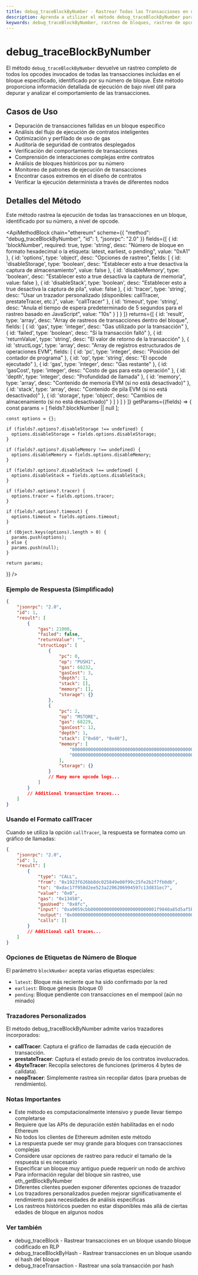 ```yaml
---
title: debug_traceBlockByNumber - Rastrear Todas las Transacciones en un Bloque por Número | Métodos de API de Ethereum
description: Aprenda a utilizar el método debug_traceBlockByNumber para obtener un rastreo completo de todos los opcodes invocados de todas las transacciones incluidas en un bloque específico de Ethereum identificado por su número.
keywords: debug_traceBlockByNumber, rastreo de bloques, rastreo de opcodes, rastreo de transacciones, depuración ethereum, número de bloque, rastreo de ejecución
---
```


# debug_traceBlockByNumber

El método `debug_traceBlockByNumber` devuelve un rastreo completo de todos los opcodes invocados de todas las transacciones incluidas en el bloque especificado, identificado por su número de bloque. Este método proporciona información detallada de ejecución de bajo nivel útil para depurar y analizar el comportamiento de las transacciones.

## Casos de Uso

- Depuración de transacciones fallidas en un bloque específico
- Análisis del flujo de ejecución de contratos inteligentes
- Optimización y perfilado de uso de gas
- Auditoría de seguridad de contratos desplegados
- Verificación del comportamiento de transacciones
- Comprensión de interacciones complejas entre contratos
- Análisis de bloques históricos por su número
- Monitoreo de patrones de ejecución de transacciones
- Encontrar casos extremos en el diseño de contratos
- Verificar la ejecución determinista a través de diferentes nodos

## Detalles del Método

Este método rastrea la ejecución de todas las transacciones en un bloque, identificado por su número, a nivel de opcode.

<ApiMethodBlock
    chain="ethereum"
  scheme={{
    "method": "debug_traceBlockByNumber",
    "id": 1,
    "jsonrpc": "2.0"
  }}
  fields={[
    {
      id: 'blockNumber',
      required: true,
      type: 'string',
      desc: "Número de bloque en formato hexadecimal o la etiqueta: latest, earliest, o pending",
      value: "0xA1"
    },
    {
      id: 'options',
      type: 'object',
      desc: "Opciones de rastreo",
      fields: [
        {
          id: 'disableStorage',
          type: 'boolean',
          desc: "Establecer esto a true desactiva la captura de almacenamiento",
          value: false
        },
        {
          id: 'disableMemory',
          type: 'boolean',
          desc: "Establecer esto a true desactiva la captura de memoria",
          value: false
        },
        {
          id: 'disableStack',
          type: 'boolean',
          desc: "Establecer esto a true desactiva la captura de pila",
          value: false
        },
        {
          id: 'tracer',
          type: 'string',
          desc: "Usar un trazador personalizado (disponibles: callTracer, prestateTracer, etc.)",
          value: "callTracer"
        },
        {
          id: 'timeout',
          type: 'string',
          desc: "Anula el tiempo de espera predeterminado de 5 segundos para el rastreo basado en JavaScript",
          value: "10s"
        }
      ]
    }
  ]}
  returns={[
    {
      id: 'result',
      type: 'array',
      desc: "Array de rastreos de transacciones dentro del bloque",
      fields: [
        {
          id: 'gas',
          type: 'integer',
          desc: "Gas utilizado por la transacción"
        },
        {
          id: 'failed',
          type: 'boolean',
          desc: "Si la transacción falló"
        },
        {
          id: 'returnValue',
          type: 'string',
          desc: "El valor de retorno de la transacción"
        },
        {
          id: 'structLogs',
          type: 'array',
          desc: "Array de registros estructurados de operaciones EVM",
          fields: [
            {
              id: 'pc',
              type: 'integer',
              desc: "Posición del contador de programa"
            },
            {
              id: 'op',
              type: 'string',
              desc: "El opcode ejecutado"
            },
            {
              id: 'gas',
              type: 'integer',
              desc: "Gas restante"
            },
            {
              id: 'gasCost',
              type: 'integer',
              desc: "Costo de gas para esta operación"
            },
            {
              id: 'depth',
              type: 'integer',
              desc: "Profundidad de llamada"
            },
            {
              id: 'memory',
              type: 'array',
              desc: "Contenido de memoria EVM (si no está desactivado)"
            },
            {
              id: 'stack',
              type: 'array',
              desc: "Contenido de pila EVM (si no está desactivado)"
            },
            {
              id: 'storage',
              type: 'object',
              desc: "Cambios de almacenamiento (si no está desactivado)"
            }
          ]
        }
      ]
    }
  ]}
  getParams={(fields) => {
    const params = [
      fields?.blockNumber || null
    ];

    const options = {};

    if (fields?.options?.disableStorage !== undefined) {
      options.disableStorage = fields.options.disableStorage;
    }

    if (fields?.options?.disableMemory !== undefined) {
      options.disableMemory = fields.options.disableMemory;
    }

    if (fields?.options?.disableStack !== undefined) {
      options.disableStack = fields.options.disableStack;
    }

    if (fields?.options?.tracer) {
      options.tracer = fields.options.tracer;
    }

    if (fields?.options?.timeout) {
      options.timeout = fields.options.timeout;
    }

    if (Object.keys(options).length > 0) {
      params.push(options);
    } else {
      params.push(null);
    }

    return params;

}}
/>

### Ejemplo de Respuesta (Simplificado)

```json
{
	"jsonrpc": "2.0",
	"id": 1,
	"result": [
		{
			"gas": 21000,
			"failed": false,
			"returnValue": "",
			"structLogs": [
				{
					"pc": 0,
					"op": "PUSH1",
					"gas": 68232,
					"gasCost": 3,
					"depth": 1,
					"stack": [],
					"memory": [],
					"storage": {}
				},
				{
					"pc": 2,
					"op": "MSTORE",
					"gas": 68229,
					"gasCost": 12,
					"depth": 1,
					"stack": ["0x60", "0x40"],
					"memory": [
						"0000000000000000000000000000000000000000000000000000000000000000",
						"0000000000000000000000000000000000000000000000000000000000000000"
					],
					"storage": {}
				}
				// Many more opcode logs...
			]
		}
		// Additional transaction traces...
	]
}
```

### Usando el Formato callTracer

Cuando se utiliza la opción `callTracer`, la respuesta se formatea como un gráfico de llamadas:

```json
{
	"jsonrpc": "2.0",
	"id": 1,
	"result": [
		{
			"type": "CALL",
			"from": "0x1923f626bb8dc025849e00f99c25fe2b2f7fb0db",
			"to": "0xdac17f958d2ee523a2206206994597c13d831ec7",
			"value": "0x0",
			"gas": "0x13458",
			"gasUsed": "0x8fc",
			"input": "0xa9059cbb0000000000000000000000001f9840a85d5af5bf1d1762f925bdaddc4201f984000000000000000000000000000000000000000000000002b5e3af16b1880000",
			"output": "0x0000000000000000000000000000000000000000000000000000000000000001",
			"calls": []
		}
		// Additional call traces...
	]
}
```

### Opciones de Etiquetas de Número de Bloque

El parámetro `blockNumber` acepta varias etiquetas especiales:

- `latest`: Bloque más reciente que ha sido confirmado por la red
- `earliest`: Bloque génesis (bloque 0)
- `pending`: Bloque pendiente con transacciones en el mempool (aún no minado)

### Trazadores Personalizados

El método debug_traceBlockByNumber admite varios trazadores incorporados:

- **callTracer**: Captura el gráfico de llamadas de cada ejecución de transacción.
- **prestateTracer**: Captura el estado previo de los contratos involucrados.
- **4byteTracer**: Recopila selectores de funciones (primeros 4 bytes de calldata).
- **noopTracer**: Simplemente rastrea sin recopilar datos (para pruebas de rendimiento).

### Notas Importantes

- Este método es computacionalmente intensivo y puede llevar tiempo completarse
- Requiere que las APIs de depuración estén habilitadas en el nodo Ethereum
- No todos los clientes de Ethereum admiten este método
- La respuesta puede ser muy grande para bloques con transacciones complejas
- Considere usar opciones de rastreo para reducir el tamaño de la respuesta si es necesario
- Especificar un bloque muy antiguo puede requerir un nodo de archivo
- Para información regular del bloque sin rastreo, use eth_getBlockByNumber
- Diferentes clientes pueden exponer diferentes opciones de trazador
- Los trazadores personalizados pueden mejorar significativamente el rendimiento para necesidades de análisis específicas
- Los rastreos históricos pueden no estar disponibles más allá de ciertas edades de bloque en algunos nodos

### Ver también

- <Link to="/docs/ethereum/debug-methods/debug_traceBlock" title="Rastrear todas las transacciones en un bloque usando su forma codificada en RLP en bruto">debug_traceBlock</Link> - Rastrear transacciones en un bloque usando bloque codificado en RLP
- <Link to="/docs/ethereum/debug-methods/debug_traceBlockByHash" title="Rastrear todas las transacciones en un bloque usando su hash">debug_traceBlockByHash</Link> - Rastrear transacciones en un bloque usando el hash del bloque
- <Link to="/docs/ethereum/debug-methods/debug_traceTransaction" title="Obtener un rastreo de ejecución detallado para una transacción específica">debug_traceTransaction</Link> - Rastrear una sola transacción por hash
